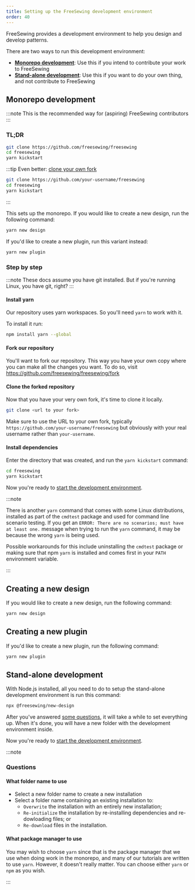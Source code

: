 ```yaml
---
title: Setting up the FreeSewing development environment
order: 40
---
```


FreeSewing provides a development environment to help you design and develop
patterns.

There are two ways to run this development environment:

- [**Monorepo development**](#monorepo-development): Use this if you intend to
  contribute your work to FreeSewing
- [**Stand-alone development**](#stand-alone-development): Use this if you want
  to do your own thing, and not contribute to FreeSewing

## Monorepo development

:::note
This is the recommended way for (aspiring) FreeSewing contributors
:::

### TL;DR

```bash
git clone https://github.com/freesewing/freesewing
cd freesewing
yarn kickstart
```

:::tip
Even better: [clone your own
fork](https://github.com/freesewing/freesewing/fork)

```bash
git clone https://github.com/your-username/freesewing
cd freesewing
yarn kickstart
```

:::

This sets up the monorepo. If you would like to create a new design, run the
following command:

```sh
yarn new design
```

If you'd like to create a new plugin, run this variant instead:

```sh
yarn new plugin
```

### Step by step

:::note
These docs assume you have git installed.
But if you're running Linux, you have git, right?
:::

#### Install yarn

Our repository uses yarn workspaces. So you'll need `yarn` to work with it.

To install it run:

```bash
npm install yarn --global
```

#### Fork our repository

You'll want to fork our repository. This way you have your own copy where you can make
all the changes you want. To do so, visit https://github.com/freesewing/freesewing/fork

#### Clone the forked repository

Now that you have your very own fork, it's time to clone it locally.

```bash
git clone <url to your fork>
```

Make sure to use the URL to your own fork, typically `https://github.com/your-username/freesewing` but
obviously with your real username rather than `your-username`.

#### Install dependencies

Enter the directory that was created, and run the `yarn kickstart` command:

```bash
cd freesewing
yarn kickstart
```

Now you're ready to [start the development environment](/tutorials/getting-started-linux/dev-start).

:::note

There is another `yarn` command that comes with some Linux distributions,
installed as part of the `cmdtest` package and used for command line
scenario testing.
If you get an `ERROR: There are no scenarios; must have at least one.`
message when trying to run the `yarn` command, it may be because the wrong
`yarn` is being used.

Possible workarounds for this include uninstalling the `cmdtest` package
or making sure that npm `yarn` is installed and comes first in your `PATH`
environment variable.

:::

## Creating a new design

If you would like to create a new design, run the following command:

```sh
yarn new design
```

## Creating a new plugin

If you'd like to create a new plugin, run the following command:

```sh
yarn new plugin
```

## Stand-alone development

With Node.js installed, all you need to do to setup the stand-alone development environment is run this command:

```bash
npx @freesewing/new-design
```

After you've answered [some questions](#questions), it will take a while to set
everything up. When it's done, you will have a new folder with the development
environment inside.

Now you're ready to [start the development
environment](/tutorials/getting-started-linux/dev-start).

:::note

### Questions

#### What folder name to use

- Select a new folder name to create a new installation
- Select a folder name containing an existing installation to:
  - `Overwrite` the installation with an entirely new installation;
  - `Re-initialize` the installation by re-installing dependencies and re-dowloading files; or
  - `Re-download` files in the installation.

#### What package manager to use

You may wish to choose `yarn` since that is the package manager
that we use when doing work in the monorepo,
and many of our tutorials are written to use `yarn`.
However, it doesn't really matter.
You can choose either `yarn` or `npm` as you wish.

:::
